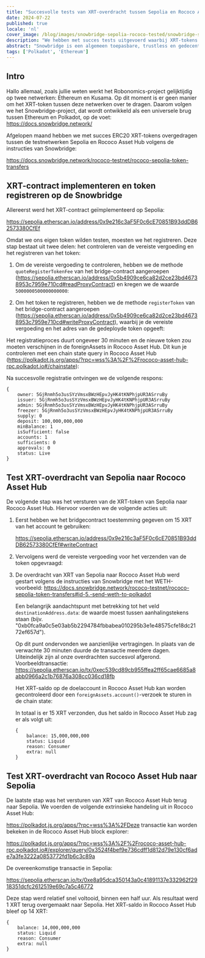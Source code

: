 ```yaml
---
title: "Succesvolle tests van XRT-overdracht tussen Sepolia en Rococo Asset Hub via Snowbridge"
date: 2024-07-22
published: true
locale: 'nl'
cover_image: /blog/images/snowbridge-sepolia-rococo-tested/snowbridge-sepolia-rococo-tested.png
description: "We hebben met succes tests uitgevoerd waarbij XRT-tokens werden overgedragen tussen de Sepolia- en Rococo Asset Hub-netwerken met behulp van het Snowbridge-protocol."
abstract: "Snowbridge is een algemeen toepasbare, trustless en gedecentraliseerde brug tussen Polkadot en Ethereum."
tags: ['Polkadot', 'Ethereum']
---
```


## Intro

Hallo allemaal, zoals jullie weten werkt het Robonomics-project gelijktijdig op twee netwerken: Ethereum en Kusama. Op dit moment is er geen manier om het XRT-token tussen deze netwerken over te dragen. Daarom volgen we het Snowbridge-project, dat wordt ontwikkeld als een universele brug tussen Ethereum en Polkadot, op de voet: https://docs.snowbridge.network/

Afgelopen maand hebben we met succes ERC20 XRT-tokens overgedragen tussen de testnetwerken Sepolia en Rococo Asset Hub volgens de instructies van Snowbridge: 

https://docs.snowbridge.network/rococo-testnet/rococo-sepolia-token-transfers

## XRT-contract implementeren en token registreren op de Snowbridge

Allereerst werd het XRT-contract geïmplementeerd op Sepolia: 

https://sepolia.etherscan.io/address/0x9e216c3aF5F0c6cE70851B93ddDB62573380CfEf

Omdat we ons eigen token wilden testen, moesten we het registreren. Deze stap bestaat uit twee delen: het controleren van de vereiste vergoeding en het registreren van het token:

1. Om de vereiste vergoeding te controleren, hebben we de methode `quoteRegisterTokenFee` van het bridge-contract aangeroepen (https://sepolia.etherscan.io/address/0x5b4909ce6ca82d2ce23bd46738953c7959e710cd#readProxyContract) en kregen we de waarde `5000000500000000000`:
<RbImage zoom src="/blog/images/snowbridge-sepolia-rococo-tested/quoteRegisterTokenFee.png" alt="quoteRegisterTokenFee" />

2. Om het token te registreren, hebben we de methode `registerToken` van het bridge-contract aangeroepen (https://sepolia.etherscan.io/address/0x5b4909ce6ca82d2ce23bd46738953c7959e710cd#writeProxyContract), waarbij je de vereiste vergoeding en het adres van de gedeployde token opgeeft:
<RbImage zoom src="/blog/images/snowbridge-sepolia-rococo-tested/registerToken.png" alt="registerToken" />

Het registratieproces duurt ongeveer 30 minuten en de nieuwe token zou moeten verschijnen in de foreignAssets in Rococo Asset Hub. Dit kun je controleren met een chain state query in Rococo Asset Hub (https://polkadot.js.org/apps/?rpc=wss%3A%2F%2Frococo-asset-hub-rpc.polkadot.io#/chainstate):
<RbImage zoom src="/blog/images/snowbridge-sepolia-rococo-tested/foreign_asset_query.png" alt="Check if token registered" />

Na succesvolle registratie ontvingen we de volgende respons:
```
{
    owner: 5GjRnmh5o3usSYzVmsxBWzHEpvJyHK4tKNPhjpUR3ASrruBy
    issuer: 5GjRnmh5o3usSYzVmsxBWzHEpvJyHK4tKNPhjpUR3ASrruBy
    admin: 5GjRnmh5o3usSYzVmsxBWzHEpvJyHK4tKNPhjpUR3ASrruBy
    freezer: 5GjRnmh5o3usSYzVmsxBWzHEpvJyHK4tKNPhjpUR3ASrruBy
    supply: 0
    deposit: 100,000,000,000
    minBalance: 1
    isSufficient: false
    accounts: 1
    sufficients: 0
    approvals: 0
    status: Live
}
```

## Test XRT-overdracht van Sepolia naar Rococo Asset Hub

De volgende stap was het versturen van de XRT-token van Sepolia naar Rococo Asset Hub. Hiervoor voerden we de volgende acties uit:

1. Eerst hebben we het bridgecontract toestemming gegeven om 15 XRT van het account te gebruiken: 

    https://sepolia.etherscan.io/address/0x9e216c3aF5F0c6cE70851B93ddDB62573380CfEf#writeContract
    <RbImage zoom src="/blog/images/snowbridge-sepolia-rococo-tested/xrt_approve_snowbridge_as_spender.png" alt="XRT-uitgever goedkeuren" />

2. Vervolgens werd de vereiste vergoeding voor het verzenden van de token opgevraagd:
    <RbImage zoom src="/blog/images/snowbridge-sepolia-rococo-tested/quoteSendTokenFee.png" alt="quoteSendTokenFee" />

3.  De overdracht van XRT van Sepolia naar Rococo Asset Hub werd gestart volgens de instructies van Snowbridge met het WETH-voorbeeld: https://docs.snowbridge.network/rococo-testnet/rococo-sepolia-token-transfers#id-5.-send-weth-to-polkadot
    
    Een belangrijk aandachtspunt met betrekking tot het veld `destinationAddress.data`: de waarde moest tussen aanhalingstekens staan (bijv. "0xb0fca9a0c5e03ab5b2294784fbbabea010295b3e1e48575cfe18dc2172ef657d").

    Op dit punt ondervonden we aanzienlijke vertragingen. In plaats van de verwachte 30 minuten duurde de transactie meerdere dagen. Uiteindelijk zijn al onze overdrachten succesvol afgerond.
    Voorbeeldtransactie: https://sepolia.etherscan.io/tx/0xec539cd89cb955ffea2ff65cae6685a8abb0966a2c1b76876a308cc036cd18fb

    Het XRT-saldo op de doelaccount in Rococo Asset Hub kan worden gecontroleerd door een `foreignAssets.account()`-verzoek te sturen in de chain state:
    <RbImage zoom src="/blog/images/snowbridge-sepolia-rococo-tested/example_of_foreignAssets_account.png" alt="Voorbeeld van foreignAssets.account" />

    In totaal is er 15 XRT verzonden, dus het saldo in Rococo Asset Hub zag er als volgt uit:
    ```
    {
        balance: 15,000,000,000
        status: Liquid
        reason: Consumer
        extra: null
    }
    ```

## Test XRT-overdracht van Rococo Asset Hub naar Sepolia

De laatste stap was het versturen van XRT van Rococo Asset Hub terug naar Sepolia. We voerden de volgende extrinsieke handeling uit in Rococo Asset Hub: 

https://polkadot.js.org/apps/?rpc=wss%3A%2FDeze transactie kan worden bekeken in de Rococo Asset Hub block explorer: 

https://polkadot.js.org/apps/?rpc=wss%3A%2F%2Frococo-asset-hub-rpc.polkadot.io#/explorer/query/0x3524f4bef9e736cdff1d812d79e130cf6ade7a3fe3222a0853772fd1b6c3c89a

De overeenkomstige transactie in Sepolia:

https://sepolia.etherscan.io/tx/0xe8a95dca350143a0c41891137e332962f2918351dcfc2612519e69c7a5c46772

Deze stap werd relatief snel voltooid, binnen een half uur. Als resultaat werd 1 XRT terug overgemaakt naar Sepolia. Het XRT-saldo in Rococo Asset Hub bleef op 14 XRT:

```
{
    balance: 14,000,000,000
    status: Liquid
    reason: Consumer
    extra: null
}
```